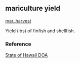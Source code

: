 ## mariculture yield

[mar_harvest](https://github.com/OHI-Science/mhi/blob/master/region2017/layers/)

Yield (lbs) of finfish and shellfish.

### Reference

[State of Hawaii DOA](http://hdoa.hawaii.gov/)